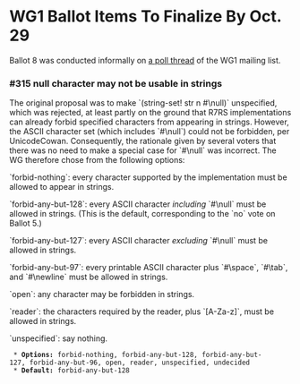 = WG1 Ballot Items To Finalize By Oct. 29 =

Ballot 8 was conducted informally on [[https://groups.google.com/forum/?fromgroups=#!topic/scheme-reports-wg1/-Z65vUeerPk|a poll thread]] of the WG1 mailing list.

=== #315 null character may not be usable in strings ===

The original proposal was to make `(string-set! str n #\null)` unspecified, which was rejected, at least partly on the ground that R7RS implementations can already forbid specified characters from appearing in strings.  However, the ASCII character set (which includes `#\null`) could not be forbidden, per UnicodeCowan.  Consequently, the rationale given by several voters that there was no need to make a special case for `#\null` was incorrect.  The WG therefore chose from the following options:

`forbid-nothing`: every character supported by the implementation must be allowed to appear in strings.

`forbid-any-but-128`: every ASCII character ''including'' `#\null` must be allowed in strings.  (This is the default, corresponding to the `no` vote on Ballot 5.)

`forbid-any-but-127`: every ASCII character ''excluding'' `#\null` must be allowed in strings.

`forbid-any-but-97`: every printable ASCII character plus `#\space`, `#\tab`, and `#\newline` must be allowed in strings.

`open`: any character may be forbidden in strings.

`reader`: the characters required by the reader, plus `[A-Za-z]`, must be allowed in strings.

`unspecified`: say nothing.


  * '''Options:''' forbid-nothing, forbid-any-but-128, forbid-any-but-127, forbid-any-but-96, open, reader, unspecified, undecided
  * '''Default:''' forbid-any-but-128
